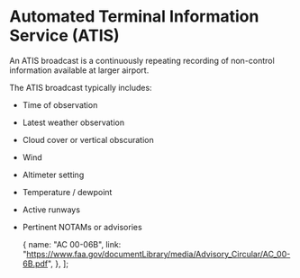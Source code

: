 

# Automated Terminal Information Service (ATIS)

An ATIS broadcast is a continuously repeating recording of non-control information available at larger airport.

The ATIS broadcast typically includes:

- Time of observation
- Latest weather observation
- Cloud cover or vertical obscuration
- Wind
- Altimeter setting
- Temperature / dewpoint
- Active runways
- Pertinent NOTAMs or advisories



  {
    name: "AC 00-06B",
    link: "https://www.faa.gov/documentLibrary/media/Advisory_Circular/AC_00-6B.pdf",
  },
];

